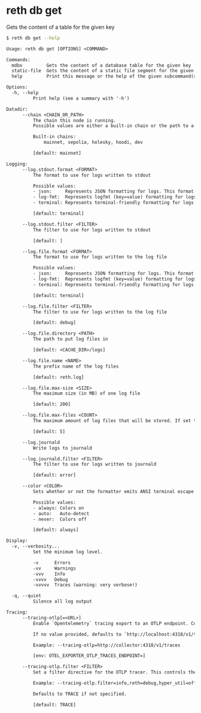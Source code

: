 # reth db get

Gets the content of a table for the given key

```bash
$ reth db get --help
```
```txt
Usage: reth db get [OPTIONS] <COMMAND>

Commands:
  mdbx         Gets the content of a database table for the given key
  static-file  Gets the content of a static file segment for the given key
  help         Print this message or the help of the given subcommand(s)

Options:
  -h, --help
          Print help (see a summary with '-h')

Datadir:
      --chain <CHAIN_OR_PATH>
          The chain this node is running.
          Possible values are either a built-in chain or the path to a chain specification file.

          Built-in chains:
              mainnet, sepolia, holesky, hoodi, dev

          [default: mainnet]

Logging:
      --log.stdout.format <FORMAT>
          The format to use for logs written to stdout

          Possible values:
          - json:     Represents JSON formatting for logs. This format outputs log records as JSON objects, making it suitable for structured logging
          - log-fmt:  Represents logfmt (key=value) formatting for logs. This format is concise and human-readable, typically used in command-line applications
          - terminal: Represents terminal-friendly formatting for logs

          [default: terminal]

      --log.stdout.filter <FILTER>
          The filter to use for logs written to stdout

          [default: ]

      --log.file.format <FORMAT>
          The format to use for logs written to the log file

          Possible values:
          - json:     Represents JSON formatting for logs. This format outputs log records as JSON objects, making it suitable for structured logging
          - log-fmt:  Represents logfmt (key=value) formatting for logs. This format is concise and human-readable, typically used in command-line applications
          - terminal: Represents terminal-friendly formatting for logs

          [default: terminal]

      --log.file.filter <FILTER>
          The filter to use for logs written to the log file

          [default: debug]

      --log.file.directory <PATH>
          The path to put log files in

          [default: <CACHE_DIR>/logs]

      --log.file.name <NAME>
          The prefix name of the log files

          [default: reth.log]

      --log.file.max-size <SIZE>
          The maximum size (in MB) of one log file

          [default: 200]

      --log.file.max-files <COUNT>
          The maximum amount of log files that will be stored. If set to 0, background file logging is disabled

          [default: 5]

      --log.journald
          Write logs to journald

      --log.journald.filter <FILTER>
          The filter to use for logs written to journald

          [default: error]

      --color <COLOR>
          Sets whether or not the formatter emits ANSI terminal escape codes for colors and other text formatting

          Possible values:
          - always: Colors on
          - auto:   Auto-detect
          - never:  Colors off

          [default: always]

Display:
  -v, --verbosity...
          Set the minimum log level.

          -v      Errors
          -vv     Warnings
          -vvv    Info
          -vvvv   Debug
          -vvvvv  Traces (warning: very verbose!)

  -q, --quiet
          Silence all log output

Tracing:
      --tracing-otlp[=<URL>]
          Enable `Opentelemetry` tracing export to an OTLP endpoint. Currently only http exporting is supported.

          If no value provided, defaults to `http://localhost:4318/v1/traces`.

          Example: --tracing-otlp=http://collector:4318/v1/traces

          [env: OTEL_EXPORTER_OTLP_TRACES_ENDPOINT=]

      --tracing-otlp.filter <FILTER>
          Set a filter directive for the OTLP tracer. This controls the verbosity of spans and events sent to the OTLP endpoint. It follows the same syntax as the `RUST_LOG` environment variable.

          Example: --tracing-otlp.filter=info,reth=debug,hyper_util=off

          Defaults to TRACE if not specified.

          [default: TRACE]
```